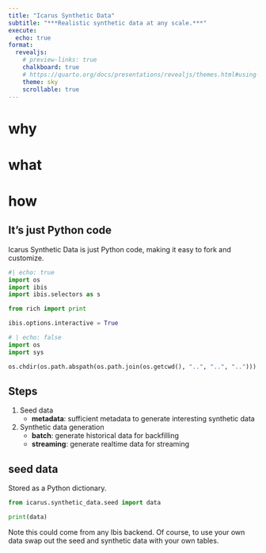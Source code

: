 ```yaml
---
title: "Icarus Synthetic Data"
subtitle: "***Realistic synthetic data at any scale.***"
execute:
  echo: true
format:
  revealjs:
    # preview-links: true
    chalkboard: true
    # https://quarto.org/docs/presentations/revealjs/themes.html#using-themes
    theme: sky
    scrollable: true
---
```


# why

# what

# how

## It's just Python code

Icarus Synthetic Data is just Python code, making it easy to fork and customize.

```python
#| echo: true
import os
import ibis
import ibis.selectors as s

from rich import print

ibis.options.interactive = True
```

```python
# | echo: false
import os
import sys

os.chdir(os.path.abspath(os.path.join(os.getcwd(), "..", "..", "..")))
```

## Steps

1. Seed data
    - **metadata**: sufficient metadata to generate interesting synthetic data
2. Synthetic data generation
    - **batch**: generate historical data for backfilling
    - **streaming**: generate realtime data for streaming

## seed data

Stored as a Python dictionary.

```python
from icarus.synthetic_data.seed import data

print(data)
```

Note this could come from any Ibis backend. Of course, to use your own data swap out the seed and synthetic data with your own tables.
